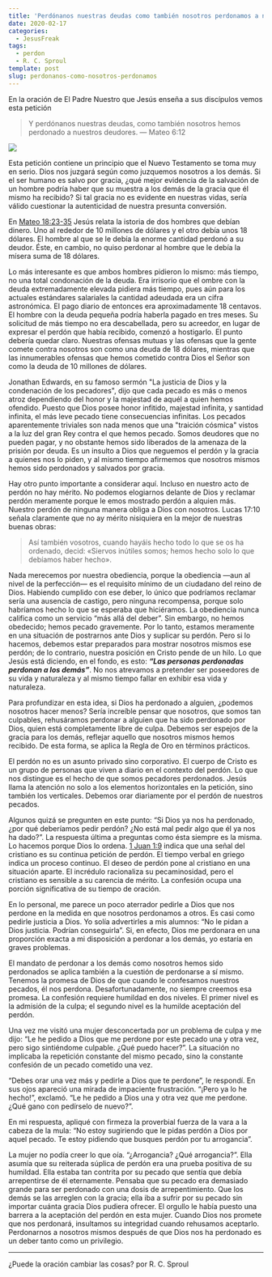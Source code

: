 ```yaml
---
title: 'Perdónanos nuestras deudas como también nosotros perdonamos a nuestros deudores'
date: 2020-02-17
categories:
  - JesusFreak
tags:
  - perdon
  - R. C. Sproul
template: post
slug: perdonanos-como-nosotros-perdonamos
---
```


En la oración de El Padre Nuestro que Jesús enseña a sus discípulos vemos esta petición

> Y perdónanos nuestras deudas, como también nosotros hemos perdonado a nuestros deudores. — Mateo 6:12

![](https://i.imgur.com/4SKDXUT.jpg)

Esta petición contiene un principio que el Nuevo Testamento se toma muy en serio. Dios nos juzgará según como juzquemos nosotros a los demás. Si el ser humano es salvo por gracia, ¿qué mejor evidencia de la salvación de un hombre podría haber que su muestra a los demás de la gracia que él mismo ha recibido? Si tal gracia no es evidente en nuestras vidas, sería válido cuestionar la autenticidad de nuestra presunta conversión.

En [Mateo 18:23-35](https://www.biblegateway.com/passage/?search=Mateo+18%3A23-35&version=LBLA) Jesús relata la istoria de dos hombres que debían dinero. Uno al rededor de 10 millones de dólares y el otro debía unos 18 dólares. El hombre al que se le debía la enorme cantidad perdonó a su deudor. Éste, en cambio, no quiso perdonar al hombre que le debía la mísera suma de 18 dólares.

Lo más interesante es que ambos hombres pidieron lo mismo: más tiempo, no una total condonación de la deuda. Era irrisorio que el ombre con la deuda extremadamente elevada pidiera más tiempo, pues aún para los actuales estándares salariales la cantidad adeudada era un cifra astronómica. El pago diario de entonces era aproximadamente 18 centavos. El hombre con la deuda pequeña podría haberla pagado en tres meses. Su solicitud de más tiempo no era descabellada, pero su acreedor, en lugar de expresar el perdón que había recibido, comenzó a hostigarlo. El punto debería quedar claro. Nuestras ofensas mutuas y las ofensas que la gente comete contra nosotros son como una deuda de 18 dólares, mientras que las innumerables ofensas que hemos cometido contra Dios el Señor son como la deuda de 10 millones de dólares.

Jonathan Edwards, en su famoso sermón "La justicia de Dios y la condenación de los pecadores", dijo que cada pecado es más o menos atroz dependiendo del honor y la majestad de aquél a quien hemos ofendido. Puesto que Dios posee honor infitido, majestad infinita, y santidad infinita, el más leve pecado tiene consecuencias infinitas. Los pecados aparentemente triviales son nada menos que una "traición cósmica" vistos a la luz del gran Rey contra el que hemos pecado. Somos deudores que no pueden pagar, y no obstante hemos sido liberados de la amenaza de la prisión por deuda. Es un insulto a Dios que neguemos el perdón y la gracia a quienes nos lo piden, y al mismo tiempo afirmemos que nosotros mismos hemos sido perdonados y salvados por gracia.

Hay otro punto importante a considerar aquí. Incluso en nuestro acto de perdón no hay mérito. No podemos elogiarnos delante de Dios y reclamar perdón meramente porque le emos mostrado perdón a alquien más. Nuestro perdón de ninguna manera obliga a Dios con nosotros. Lucas 17:10 señala claramente que no ay mérito nisiquiera en la mejor de nuestras buenas obras:

> Así también vosotros, cuando hayáis hecho todo lo que se os ha ordenado, decid: «Siervos inútiles somos; hemos hecho solo lo que debíamos haber hecho».

Nada merecemos por nuestra obediencia, porque la obediencia —aun al nivel de la perfección— es el requisito mínimo de un ciudadano del reino de Dios. Habiendo cumplido con ese deber, lo único que podríamos reclamar sería una ausencia de castigo, pero ninguna recompensa, porque solo habríamos hecho lo que se esperaba que hiciéramos. La obediencia nunca califica como un servicio “más allá del deber”. Sin embargo, no hemos obedecido; hemos pecado gravemente. Por lo tanto, estamos meramente en una situación de postrarnos ante Dios y suplicar su perdón. Pero si lo hacemos, debemos estar preparados para mostrar nosotros mismos ese perdón; de lo contrario, nuestra posición en Cristo pende de un hilo. Lo que Jesús está diciendo, en el fondo, es esto: **_“Las personas perdonadas perdonan a los demás”_**. No nos atrevamos a pretender ser poseedores de su vida y naturaleza y al mismo tiempo fallar en exhibir esa vida y naturaleza.

Para profundizar en esta idea, si Dios ha perdonado a alguien, ¿podemos nosotros hacer menos? Sería increíble pensar que nosotros, que somos tan culpables, rehusáramos perdonar a alguien que ha sido perdonado por Dios, quien está completamente libre de culpa. Debemos ser espejos de la gracia para los demás, reflejar aquello que nosotros mismos hemos recibido. De esta forma, se aplica la Regla de Oro en términos prácticos.

El perdón no es un asunto privado sino corporativo. El cuerpo de Cristo es un grupo de personas que viven a diario en el contexto del perdón. Lo que nos distingue es el hecho de que somos pecadores perdonados. Jesús llama la atención no solo a los elementos horizontales en la petición, sino también los verticales. Debemos orar diariamente por el perdón de nuestros pecados.

Algunos quizá se pregunten en este punto: “Si Dios ya nos ha perdonado, ¿por qué deberíamos pedir perdón? ¿No está mal pedir algo que él ya nos ha dado?”. La respuesta última a preguntas como ésta siempre es la misma. Lo hacemos porque Dios lo ordena. [1 Juan 1:9](https://www.biblegateway.com/passage/?search=1+Juan+1%3A9&version=LBLA) indica que una señal del cristiano es su continua petición de perdón. El tiempo verbal en griego indica un proceso continuo. El deseo de perdón pone al cristiano en una situación aparte. El incrédulo racionaliza su pecaminosidad, pero el cristiano es sensible a su carencia de mérito. La confesión ocupa una porción significativa de su tiempo de oración.

En lo personal, me parece un poco aterrador pedirle a Dios que nos perdone en la medida en que nosotros perdonamos a otros. Es casi como pedirle justicia a Dios. Yo solía advertirles a mis alumnos: “No le pidan a Dios justicia. Podrían conseguirla”. Si, en efecto, Dios me perdonara en una proporción exacta a mi disposición a perdonar a los demás, yo estaría en graves problemas.

El mandato de perdonar a los demás como nosotros hemos sido perdonados se aplica también a la cuestión de perdonarse a sí mismo. Tenemos la promesa de Dios de que cuando le confesamos nuestros pecados, él nos perdona. Desafortunadamente, no siempre creemos esa promesa. La confesión requiere humildad en dos niveles. El primer nivel es la admisión de la culpa; el segundo nivel es la humilde aceptación del perdón.

Una vez me visitó una mujer desconcertada por un problema de culpa y me dijo: “Le he pedido a Dios que me perdone por este pecado una y otra vez, pero sigo sintiéndome culpable. ¿Qué puedo hacer?”. La situación no implicaba la repetición constante del mismo pecado, sino la constante confesión de un pecado cometido una vez.

“Debes orar una vez más y pedirle a Dios que te perdone”, le respondí. En sus ojos apareció una mirada de impaciente frustración. “¡Pero ya lo he hecho!”, exclamó. “Le he pedido a Dios una y otra vez que me perdone. ¿Qué gano con pedírselo de nuevo?”.

En mi respuesta, apliqué con firmeza la proverbial fuerza de la vara a la cabeza de la mula: “No estoy sugiriendo que le pidas perdón a Dios por aquel pecado. Te estoy pidiendo que busques perdón por tu arrogancia”.

La mujer no podía creer lo que oía. “¿Arrogancia? ¿Qué arrogancia?”. Ella asumía que su reiterada súplica de perdón era una prueba positiva de su humildad. Ella estaba tan contrita por su pecado que sentía que debía arrepentirse de él eternamente. Pensaba que su pecado era demasiado grande para ser perdonado con una dosis de arrepentimiento. Que los demás se las arreglen con la gracia; ella iba a sufrir por su pecado sin importar cuánta gracia Dios pudiera ofrecer. El orgullo le había puesto una barrera a la aceptación del perdón en esta mujer. Cuando Dios nos promete que nos perdonará, insultamos su integridad cuando rehusamos aceptarlo. Perdonarnos a nosotros mismos después de que Dios nos ha perdonado es un deber tanto como un privilegio.

---

¿Puede la oración cambiar las cosas? por R. C. Sproul
